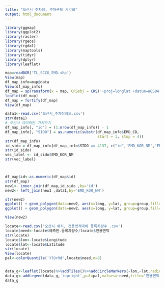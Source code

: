 ```yaml
---
title: "오산시 주차장, 주차구획 시각화"
output: html_document
---
```


```r
library(ggmap)
library(ggplot2)
library(raster)
library(rgeos)
library(rgdal)
library(maptools)
library(tidyr)
library(dplyr)
library(leaflet)
```

```r
map=readOGR('TL_SCCO_EMD.shp')
View(map)
df_map_info=map@data
View(df_map_info)
df_map = spTransform(x = map, CRSobj = CRS('+proj=longlat +datum=WGS84'))
leaflet(df_map)
df_map = fortify(df_map)
View(df_map)

data1<-read.csv('오산시_주차장정보.csv')
str(data1)
# 오산시 데이터만 가져오기
df_map_info[, "id"] = (1:nrow(df_map_info)) - 1
df_map_info[, "SIDO"] = as.numeric(substr(df_map_info$EMD_CD,
                                          start = 1, stop = 4))
str(df_map_info)
id_sido = df_map_info[df_map_info$SIDO == 4137, c("id",'EMD_KOR_NM','EMD_CD')]
str(id_sido)
vec_label <- id_sido$EMD_KOR_NM
str(vec_label)



df_map$id<-as.numeric(df_map$id)
str(df_map)
new1<- inner_join(df_map,id_sido ,by='id')
new2<- left_join(new1 ,data1,by='EMD_KOR_NM')

str(new2)
ggplot() + geom_polygon(data=new2, aes(x=long, y=lat, group=group,fill=new2$주차구획))
ggplot() + geom_polygon(data=new2, aes(x=long, y=lat, group=group,fill=new2$주차장.개수))

View(new2)
```
```r
locate<-read.csv('오산시 위치, 전용면적대비 등록차량수 .csv')
locate$need<-locate$예측된.등록차량수/locate$전용면적
str(locate)
locate$lon<-locate$Longitude
locate$lat<-locate$Latitude
str(locate)
View(locate)
pal<-colorQuantile('YlOrRd',locate$need,n=8)


data_g<-leaflet(locate)%>%addTiles()%>%addCircleMarkers(~lon,~lat,radius =locate$need*3,color= ~pal(need))
data_g<-addLegend(data_g,'topright',pal=pal,values=~need,title='전용면적 대비 예측등록차량수')
data_g
```